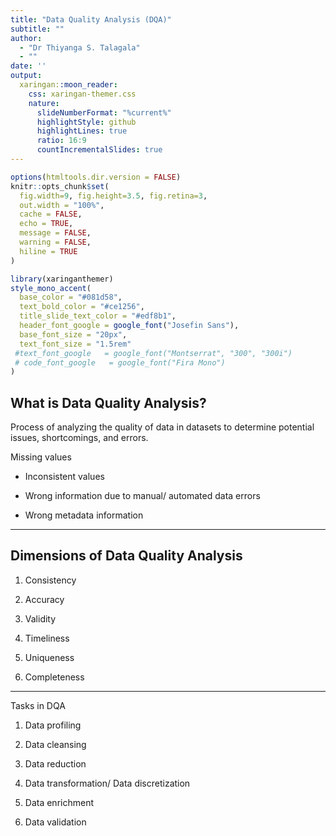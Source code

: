```yaml
---
title: "Data Quality Analysis (DQA)"
subtitle: ""  
author: 
  - "Dr Thiyanga S. Talagala"
  - ""
date: ''
output:
  xaringan::moon_reader:
    css: xaringan-themer.css
    nature:
      slideNumberFormat: "%current%"
      highlightStyle: github
      highlightLines: true
      ratio: 16:9
      countIncrementalSlides: true
---
```


```r
options(htmltools.dir.version = FALSE)
knitr::opts_chunk$set(
  fig.width=9, fig.height=3.5, fig.retina=3,
  out.width = "100%",
  cache = FALSE,
  echo = TRUE,
  message = FALSE, 
  warning = FALSE,
  hiline = TRUE
)
```

```r
library(xaringanthemer)
style_mono_accent(
  base_color = "#081d58",
  text_bold_color = "#ce1256",
  title_slide_text_color = "#edf8b1",
  header_font_google = google_font("Josefin Sans"),
  base_font_size = "20px",
  text_font_size = "1.5rem"
 #text_font_google   = google_font("Montserrat", "300", "300i")
 # code_font_google   = google_font("Fira Mono")
)
```

## What is Data Quality Analysis?

Process of analyzing the quality of data in datasets to determine potential issues, shortcomings, and errors.

Missing values

- Inconsistent values

- Wrong information due to manual/ automated data errors 

- Wrong metadata information

---

## Dimensions of Data Quality Analysis

1. Consistency

2. Accuracy

3. Validity

4. Timeliness

5. Uniqueness

6. Completeness

---

Tasks in DQA

1. Data profiling

2. Data cleansing

3. Data reduction

4. Data transformation/ Data discretization

5. Data enrichment

6. Data validation
